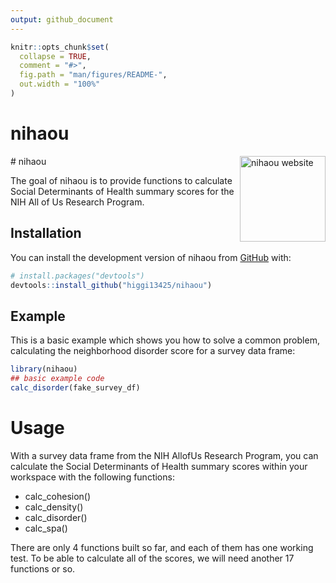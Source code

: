 ```yaml
---
output: github_document
---
```


<!-- README.md is generated from README.Rmd. Please edit that file -->

```r
knitr::opts_chunk$set(
  collapse = TRUE,
  comment = "#>",
  fig.path = "man/figures/README-",
  out.width = "100%"
)
```

# nihaou

<!-- badges: start -->
 # nihaou <a href="https://higgi13425.github.io/nihaou/"><img src="man/figures/logo.png" align="right" height="137" alt="nihaou website" /></a>
<!-- badges: end -->

The goal of nihaou is to provide functions to calculate Social Determinants of Health summary scores for the NIH All of Us Research Program.

## Installation

You can install the development version of nihaou from [GitHub](https://github.com/) with:

``` r
# install.packages("devtools")
devtools::install_github("higgi13425/nihaou")
```

## Example

This is a basic example which shows you how to solve a common problem,
calculating the neighborhood disorder score for a survey data frame:

```r
library(nihaou)
## basic example code
calc_disorder(fake_survey_df)

```

# Usage
With a survey data frame from the NIH AllofUs Research Program, you can calculate the Social Determinants of Health summary scores within your workspace with the following functions:

- calc_cohesion()
- calc_density()
- calc_disorder()
- calc_spa()

There are only 4 functions built so far, and each of them has one working test. To be able to calculate all of the scores, we will need another 17 functions or so. 
